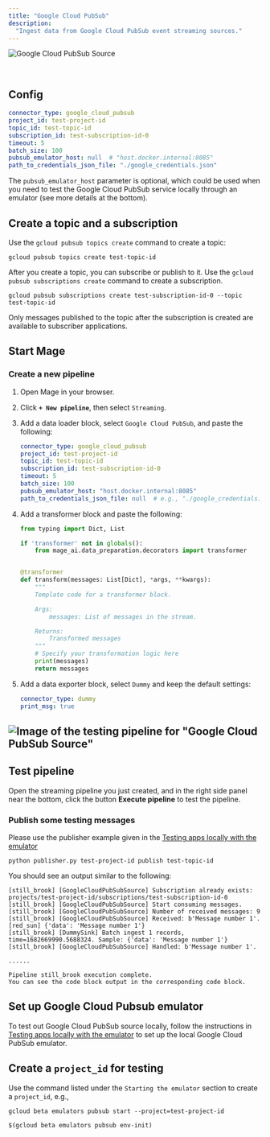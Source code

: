 ```yaml
---
title: "Google Cloud PubSub"
description:
  "Ingest data from Google Cloud PubSub event streaming sources."
---
```


<img
  alt="Google Cloud PubSub Source"
  src="https://lh3.googleusercontent.com/1-WPjO3QIWh0PKPXhHNcKUNcTCeKX218WsC6nIv1xGjGg3VQci-nG9uTqUyBlStJ8YR5LVaC8QFXN6Y7Y9lz=w160-h160"
/>

<br />

## Config

```yaml
connector_type: google_cloud_pubsub
project_id: test-project-id
topic_id: test-topic-id
subscription_id: test-subscription-id-0
timeout: 5
batch_size: 100
pubsub_emulator_host: null  # "host.docker.internal:8085"
path_to_credentials_json_file: "./google_credentials.json"
```

The `pubsub_emulator_host` parameter is optional, which could be used when you need to test
the Google Cloud PubSub service locally through an emulator (see more details at the bottom).

## Create a topic and a subscription

Use the `gcloud pubsub topics create` command to create a topic:

```
gcloud pubsub topics create test-topic-id
```

After you create a topic, you can subscribe or publish to it. Use the
`gcloud pubsub subscriptions create` command to create a subscription.

```
gcloud pubsub subscriptions create test-subscription-id-0 --topic test-topic-id
```

Only messages published to the topic after the subscription is created
are available to subscriber applications.

## Start Mage

### Create a new pipeline

1. Open Mage in your browser.
2. Click <b>`+ New pipeline`</b>, then select `Streaming`.
3. Add a data loader block, select `Google Cloud PubSub`, and paste the following:

    ```yaml
    connector_type: google_cloud_pubsub
    project_id: test-project-id
    topic_id: test-topic-id
    subscription_id: test-subscription-id-0
    timeout: 5
    batch_size: 100
    pubsub_emulator_host: "host.docker.internal:8085"
    path_to_credentials_json_file: null  # e.g., "./google_credentials.json"
    ```

4. Add a transformer block and paste the following:

    ```python
    from typing import Dict, List

    if 'transformer' not in globals():
        from mage_ai.data_preparation.decorators import transformer


    @transformer
    def transform(messages: List[Dict], *args, **kwargs):
        """
        Template code for a transformer block.

        Args:
            messages: List of messages in the stream.

        Returns:
            Transformed messages
        """
        # Specify your transformation logic here
        print(messages)
        return messages
    ```

5. Add a data exporter block, select `Dummy` and keep the default settings:

    ```yaml
    connector_type: dummy
    print_msg: true
    ```

![Image of the testing pipeline for "Google Cloud PubSub Source"](./google_cloud_pubsub_source.png)
---

## Test pipeline

Open the streaming pipeline you just created, and in the right side panel near
the bottom, click the button <b>Execute pipeline</b> to test the pipeline.

### Publish some testing messages

Please use the publisher example given in the [Testing apps locally with the emulator](https://cloud.google.com/pubsub/docs/emulator)

```
python publisher.py test-project-id publish test-topic-id
```

You should see an output similar to the following:

```
[still_brook] [GoogleCloudPubSubSource] Subscription already exists: projects/test-project-id/subscriptions/test-subscription-id-0
[still_brook] [GoogleCloudPubSubSource] Start consuming messages.
[still_brook] [GoogleCloudPubSubSource] Number of received messages: 9
[still_brook] [GoogleCloudPubSubSource] Received: b'Message number 1'.
[red_sun] {'data': 'Message number 1'}
[still_brook] [DummySink] Batch ingest 1 records, time=1682669990.5688324. Sample: {'data': 'Message number 1'}
[still_brook] [GoogleCloudPubSubSource] Handled: b'Message number 1'.

......

Pipeline still_brook execution complete.
You can see the code block output in the corresponding code block.
```

## Set up Google Cloud Pubsub emulator

To test out Google Cloud PubSub source locally, follow the instructions in
[Testing apps locally with the emulator](https://cloud.google.com/pubsub/docs/emulator)
to set up the local Google Cloud PubSub emulator.

## Create a `project_id` for testing

Use the command listed under the `Starting the emulator` section to create a `project_id`, e.g.,

```
gcloud beta emulators pubsub start --project=test-project-id

$(gcloud beta emulators pubsub env-init)
```
